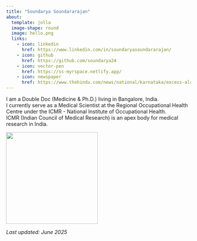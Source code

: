 ```yaml
---
title: "Soundarya Soundararajan"
about:
  template: jolla
  image-shape: round
  image: hello.png  
  links:
    - icon: linkedin
      href: https://www.linkedin.com/in/soundaryasoundararajan/
    - icon: github
      href: https://github.com/soundarya24
    - icon: vector-pen
      href: https://ss-myrspace.netlify.app/
    - icon: newspaper
      href: https://www.thehindu.com/news/national/karnataka/excess-alcohol-intake-can-irreversibly-change-dna-nimhans-study/article33826963.ece
---
```


I am a Double Doc (Medicine & Ph.D.) living in Bangalore, India.  
I currently serve as a Medical Scientist at the Regional Occupational Health Centre under the ICMR - National Institute of Occupational Health.   
ICMR (Indian Council of Medical Research) is an apex body for medical research in India.

![](S.png){fig-align="center" width="250"}


*Last updated: June 2025*